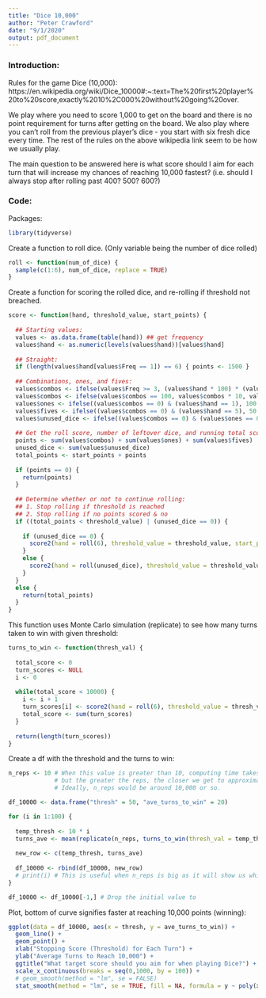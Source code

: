 ```yaml
---
title: "Dice 10,000"
author: "Peter Crawford"
date: "9/1/2020"
output: pdf_document
---
```


### Introduction:

Rules for the game Dice (10,000): https://en.wikipedia.org/wiki/Dice_10000#:~:text=The%20first%20player%20to%20score,exactly%2010%2C000%20without%20going%20over.

We play where you need to score 1,000 to get on the board and there is no point requirement for turns after getting on the board. We also play where you can't roll from the previous player's dice - you start with six fresh dice every time. The rest of the rules on the above wikipedia link seem to be how we usually play.

The main question to be answered here is what score should I aim for each turn that will increase my chances of reaching 10,000 fastest? (i.e. should I always stop after rolling past 400? 500? 600?)


### Code:

Packages:
```r
library(tidyverse)
```

Create a function to roll dice. (Only variable being the number of dice rolled)
```r
roll <- function(num_of_dice) {
  sample(c(1:6), num_of_dice, replace = TRUE)
}
```

Create a function for scoring the rolled dice, and re-rolling if threshold not breached.
```r
score <- function(hand, threshold_value, start_points) {
  
  ## Starting values:
  values <- as.data.frame(table(hand)) ## get frequency
  values$hand <- as.numeric(levels(values$hand))[values$hand] 
  
  ## Straight:
  if (length(values$hand[values$Freq == 1]) == 6) { points <- 1500 }
  
  ## Combinations, ones, and fives:
  values$combos <- ifelse(values$Freq >= 3, (values$hand * 100) * (values$Freq - 2), 0)
  values$combos <- ifelse(values$combos == 100, values$combos * 10, values$combos)
  values$ones <- ifelse((values$combos == 0) & (values$hand == 1), 100 * values$Freq, 0)
  values$fives <- ifelse((values$combos == 0) & (values$hand == 5), 50 * values$Freq, 0)
  values$unused_dice <- ifelse((values$combos == 0) & (values$ones == 0) & (values$fives == 0), values$Freq, 0)
  
  ## Get the roll score, number of leftover dice, and running total score:
  points <- sum(values$combos) + sum(values$ones) + sum(values$fives)
  unused_dice <- sum(values$unused_dice)
  total_points <- start_points + points
  
  if (points == 0) {
    return(points)
  }
  
  ## Determine whether or not to continue rolling:
  ## 1. Stop rolling if threshold is reached
  ## 2. Stop rolling if no points scored & no 
  if ((total_points < threshold_value) | (unused_dice == 0)) {
    
    if (unused_dice == 0) {
      score2(hand = roll(6), threshold_value = threshold_value, start_points = total_points)
    }
    else {
      score2(hand = roll(unused_dice), threshold_value = threshold_value, start_points = total_points)
    }
  }
  else {
    return(total_points)
  }
}
```

This function uses Monte Carlo simulation (replicate) to see how many turns taken to win with given threshold: 
```r
turns_to_win <- function(thresh_val) {
  
  total_score <- 0
  turn_scores <- NULL
  i <- 0
  
  while(total_score < 10000) {
    i <- i + 1
    turn_scores[i] <- score2(hand = roll(6), threshold_value = thresh_val, start_points = 0)
    total_score <- sum(turn_scores)
  }
  
  return(length(turn_scores))
}
```

Create a df with the threshold and the turns to win:
```r
n_reps <- 10 # When this value is greater than 10, computing time takes super long,
             # but the greater the reps, the closer we get to approximating the true values for each thresh.
             # Ideally, n_reps would be around 10,000 or so.

df_10000 <- data.frame("thresh" = 50, "ave_turns_to_win" = 20)

for (i in 1:100) {
  
  temp_thresh <- 10 * i
  turns_ave <- mean(replicate(n_reps, turns_to_win(thresh_val = temp_thresh)))
  
  new_row <- c(temp_thresh, turns_ave)
  
  df_10000 <- rbind(df_10000, new_row)
  # print(i) # This is useful when n_reps is big as it will show us which iteration of our for loop we are on.
}

df_10000 <- df_10000[-1,] # Drop the initial value to 
```

Plot, bottom of curve signifies faster at reaching 10,000 points (winning):
```r
ggplot(data = df_10000, aes(x = thresh, y = ave_turns_to_win)) +
  geom_line() + 
  geom_point() +
  xlab("Stopping Score (Threshold) for Each Turn") +
  ylab("Average Turns to Reach 10,000") +
  ggtitle("What target score should you aim for when playing Dice?") +
  scale_x_continuous(breaks = seq(0,1000, by = 100)) +
  # geom_smooth(method = "lm", se = FALSE)
  stat_smooth(method = "lm", se = TRUE, fill = NA, formula = y ~ poly(x, 2, raw = TRUE), colour = "blue")
```

